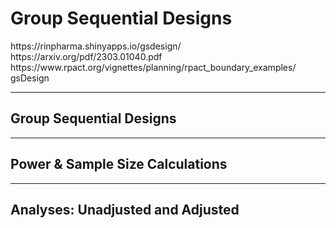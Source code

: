 # Group Sequential Designs {#groupsequential}

https://rinpharma.shinyapps.io/gsdesign/
https://arxiv.org/pdf/2303.01040.pdf
https://www.rpact.org/vignettes/planning/rpact_boundary_examples/
gsDesign



--------------------------------------------------------------------------------




## Group Sequential Designs




--------------------------------------------------------------------------------




## Power & Sample Size Calculations




--------------------------------------------------------------------------------




## Analyses: Unadjusted and Adjusted

